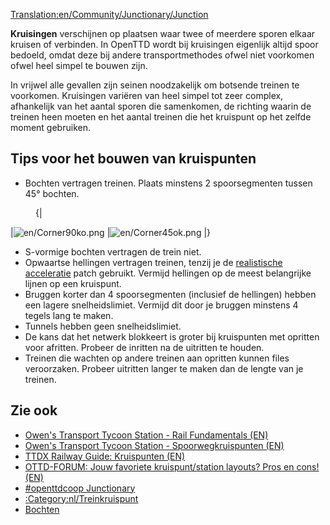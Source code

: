 [[Translation:en/Community/Junctionary/Junction]]
{{nl/Kruispuntenmenu}}{{nl/Inhoudsopgave}}

'''Kruisingen''' verschijnen op plaatsen waar twee of meerdere sporen elkaar kruisen of verbinden. In OpenTTD wordt bij kruisingen eigenlijk altijd spoor bedoeld, omdat deze bij andere transportmethodes ofwel niet voorkomen ofwel heel simpel te bouwen zijn.

In vrijwel alle gevallen zijn seinen noodzakelijk om botsende treinen te voorkomen. Kruisingen variëren van heel simpel tot zeer complex, afhankelijk van het aantal sporen die samenkomen, de richting waarin de treinen heen moeten en het aantal treinen die het kruispunt op het zelfde moment gebruiken.

== Tips voor het bouwen van kruispunten ==

* Bochten vertragen treinen. Plaats minstens 2 spoorsegmenten tussen 45&deg; bochten.
:{|
|[[File:en/Corner90ko.png]]
|[[File:en/Corner45ok.png]]
|}
* S-vormige bochten vertragen de trein niet.
* Opwaartse hellingen vertragen treinen, tenzij je de [[nl/realistische acceleratie|realistische acceleratie]] patch gebruikt. Vermijd hellingen op de meest belangrijke lijnen op een kruispunt.
* Bruggen korter dan 4 spoorsegmenten (inclusief de hellingen) hebben een lagere snelheidslimiet. Vermijd dit door je bruggen minstens 4 tegels lang te maken.
* Tunnels hebben geen snelheidslimiet.
* De kans dat het netwerk blokkeert is groter bij kruispunten met opritten voor afritten. Probeer de inritten na de uitritten te houden.
* Treinen die wachten op andere treinen aan opritten kunnen files veroorzaken. Probeer uitritten langer te maken dan de lengte van je treinen.

==Zie ook==
* [http://www.transporttycoon.net/rail Owen's Transport Tycoon Station - Rail Fundamentals (EN)]
* [http://www.transporttycoon.net/junctions Owen's Transport Tycoon Station - Spoorwegkruispunten (EN)]
* [http://uwe.s2000.ws/ttdx/network/junctions.php?lang=en TTDX Railway Guide: Kruispunten (EN)]
* [http://www.tt-forums.net/viewtopic.php?p=251709#251709 OTTD-FORUM: Jouw favoriete kruispunt/station layouts? Pros en cons! (EN)]
* [http://wiki.openttdcoop.org/Junctionary #openttdcoop Junctionary]
* [[:Category:nl/Treinkruispunt]]
* [[nl/unsorted/Bochten|Bochten]]